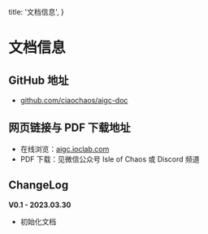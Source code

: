   title: '文档信息',
}

# 文档信息


## GitHub 地址

* [github.com/ciaochaos/aigc-doc](https://github.com/ciaochaos/aigc-doc)


## 网页链接与 PDF 下载地址


* 在线浏览：[aigc.ioclab.com](https://aigc.ioclab.com)
* PDF 下载：见微信公众号 Isle of Chaos 或 Discord 频道


## ChangeLog

**V0.1 - 2023.03.30**

- 初始化文档
